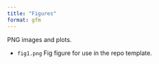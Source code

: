 ```yaml
---
title: "Figures"
format: gfm
---
```


PNG images and plots.

- `fig1.png` Fig figure for use in the repo template.
